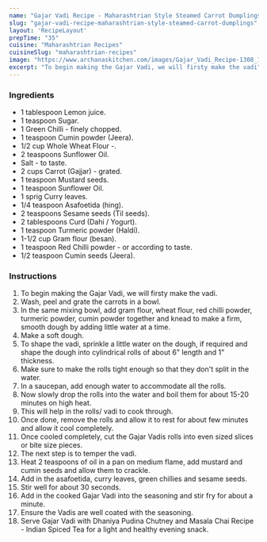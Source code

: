 ---
name: "Gajar Vadi Recipe - Maharashtrian Style Steamed Carrot Dumplings"
slug: "gajar-vadi-recipe-maharashtrian-style-steamed-carrot-dumplings"
layout: 'RecipeLayout'
prepTime: "35"
cuisine: "Maharashtrian Recipes"
cuisineSlug: "maharashtrian-recipes"
image: "https://www.archanaskitchen.com/images/Gajar_Vadi_Recipe-1308_1.jpg"
excerpt: "To begin making the Gajar Vadi, we will firsty make the vadi"
---

### Ingredients

- 1 tablespoon Lemon juice.
- 1 teaspoon Sugar.
- 1 Green Chilli - finely chopped.
- 1 teaspoon Cumin powder (Jeera).
- 1/2 cup Whole Wheat Flour -.
- 2 teaspoons Sunflower Oil.
- Salt - to taste.
- 2 cups Carrot (Gajjar) - grated.
- 1 teaspoon Mustard seeds.
- 1 teaspoon Sunflower Oil.
- 1 sprig Curry leaves.
- 1/4 teaspoon Asafoetida (hing).
- 2 teaspoons Sesame seeds (Til seeds).
- 2 tablespoons Curd (Dahi / Yogurt).
- 1 teaspoon Turmeric powder (Haldi).
- 1-1/2 cup Gram flour (besan).
- 1 teaspoon Red Chilli powder - or according to taste.
- 1/2 teaspoon Cumin seeds (Jeera).

### Instructions

1. To begin making the Gajar Vadi, we will firsty make the vadi.
1. Wash, peel and grate the carrots in a bowl.
1. In the same mixing bowl, add gram flour, wheat flour, red chilli powder, turmeric powder, cumin powder together and knead to make a firm, smooth dough by adding little water at a time.
1. Make a soft dough.
1. To shape the vadi, sprinkle a little water on the dough, if required and shape the dough into cylindrical rolls of about 6" length and 1" thickness.
1. Make sure to make the rolls tight enough so that they don't split in the water.
1. In a saucepan, add enough water to accommodate all the rolls.
1. Now slowly drop the rolls into the water and boil them for about 15-20 minutes on high heat.
1. This will help in the rolls/ vadi to cook through.
1. Once done, remove the rolls and allow it to rest for about few minutes and allow it cool completely.
1. Once cooled completely, cut the Gajar Vadis rolls into even sized slices or bite size pieces.
1. The next step is to temper the vadi.
1. Heat 2 teaspoons of oil in a pan on medium flame, add mustard and cumin seeds and allow them to crackle.
1. Add in the asafoetida, curry leaves, green chillies and sesame seeds.
1. Stir well for about 30 seconds.
1. Add in the cooked Gajar Vadi into the seasoning and stir fry for about a minute.
1. Ensure the Vadis are well coated with the seasoning.
1. Serve Gajar Vadi with Dhaniya Pudina Chutney and Masala Chai Recipe - Indian Spiced Tea for a light and healthy evening snack.
